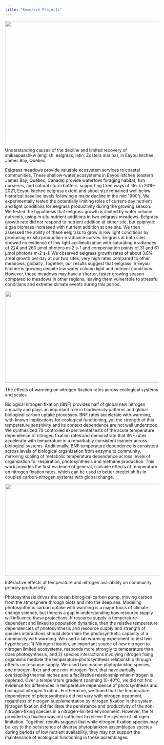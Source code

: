 ```yaml
---
title: "Research Projects"
---
```


<img src="media/EI-canoe-landscape.jpg" height="400" width="600"/>

Understanding causes of the decline and limited recovery of shikaapaashkw (english: eelgrass, latin: Zostera marina), in Eeyou Istchee, James Bay, Québec.

Eelgrass meadows provide valuable ecosystem services to coastal communities. These shallow-water ecosystems in Eeyou Istchee (eastern James Bay, Quebec, Canada) provide waterfowl foraging habitat, fish nurseries, and natural storm buffers, supporting Cree ways of life. In 2019-2021, Eeyou Istchee eelgrass extent and shoot size remained well below historical baseline levels following a major decline in the mid 1990’s. We experimentally tested the potentially limiting roles of current-day nutrient and light conditions for eelgrass productivity during the growing season. We tested the hypothesis that eelgrass growth is limited by water column nutrients, using *in situ* nutrient additions in two eelgrass meadows. Eelgrass growth rate did not respond to nutrient addition at either site, but epiphytic algae biomass increased with nutrient addition at one site. We then assessed the ability of these eelgrass to grow in low light conditions by producing ex situ production-irradiance curves. Eelgrass at both sites showed no evidence of low light acclimatization with saturating irradiances of 224 and 260 μmol photons m-2 s-1 and compensation points of 31 and 61 μmol photons m-2 s-1. We observed eelgrass growth rates of about 3.8% areal growth per day at our two sites, very high rates compared to other meadows, globally. Together, our results suggest that eelgrass in Eeyou Istchee is growing despite low water column light and nutrient conditions. However, these meadows may have a shorter, faster growing season compared to meadows in other regions, leaving them vulnerable to stressful conditions and extreme climate events during this period.

<img src="media/general_bnf.png" height="300" width="700"/>

The effects of warming on nitrogen fixation rates across ecological systems and scales

Biological nitrogen fixation (BNF) provides half of global new nitrogen annually and plays an important role in biodiversity patterns and global biological carbon uptake processes. BNF rates accelerate with warming, with known implications for ecological functioning, yet the strength of this temperature sensitivity and its context dependence are not well understood. We synthesized 70 controlled experimental tests of the acute temperature dependence of nitrogen fixation rates and demonstrate that BNF rates accelerate with temperature in a remarkably consistent manner across biological systems. Additionally, BNF temperature dependence is consistent across levels of biological organization from enzyme to community, mirroring scaling of metabolic temperature dependence across levels of organization for respiration, photosynthesis and methane production. This work provides the first evidence of general, scalable effects of temperature on nitrogen fixation rates, which can be used to better predict shifts in coupled carbon-nitrogen systems with global change.

<img src="media/pnf-temp.png" height="300" width="700"/>

Interactive effects of temperature and nitrogen availability on community primary productivity

Photosynthesis drives the ocean biological carbon pump, moving carbon from the atmosphere through biota and into the deep sea. Modeling photosynthetic carbon uptake with warming is a major focus of climate change science, but there is a gap in understanding how resource supply will influence these projections. If resource supply is temperature-dependent and linked to population dynamics, then the relative temperature dependencies of photosynthesis and resource supply and strength of species interactions should determine the photosynthetic capacity of a community with warming. We used a lab warming experiment to test two hypotheses: 1) Nitrogen fixation, an important source of new nitrogen to nitrogen limited ecosystems, responds more strongly to temperature than does photosynthesis, and 2) species interactions involving nitrogen fixing organisms mediate the temperature-photosynthesis relationship through effects on resource supply. We used two marine phytoplankton species, one nitrogen-fixer and one non-nitrogen-fixer, that have partially overlapping thermal niches and a facilitative relationship when nitrogen is depleted. Over a temperature gradient spanning 10-40°C, we did not find evidence for differences in temperature dependence of photosynthesis and biological nitrogen fixation. Furthermore, we found that the temperature dependence of photosynthesis did not vary with nitrogen treatment, regardless of nitrogen supplementation by nitrogen fixation in the system. Nitrogen fixation did facilitate the persistence and productivity of the non-nitrogen-fixing species in a nitrogen-limited environment. However, the N provided via fixation was not sufficient to relieve the system of nitrogen limitation. Together, results suggest that while nitrogen fixation species may be key to the persistence of diverse phytoplankton assemblages species during periods of low nutrient availability, they may not support the maintenance of ecological functioning in those assemblages.
